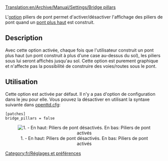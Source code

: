 [[Translation:en/Archive/Manual/Settings/Bridge pillars]]


[[Category:fr/Réglages et préférences]]

L'[[fr/Archive/Manual/Settings/Options avancées|option]] piliers de pont permet d'activer/désactiver l'affichage des piliers de pont quand un [[fr/Archive/Manual/Pont plus haut|pont plus haut]] est construit.

==Description==
Avec cette option activée, chaque fois que l'utilisateur construit un pont plus haut (un pont construit à plus d'une case au-dessus du sol), les piliers sous lui seront affichés jusqu'au sol. Cette option est purement graphique et n'affecte pas la possibilité de construire des voies/routes sous le pont.

== Utilisation ==
Cette option est activée par défaut. Il n'y a pas d'option de configuration dans le jeu pour elle. Vous pouvez la désactiver en utilisant la syntaxe suivante dans [[fr/Archive/Manual/Settings/Openttd.cfg|openttd.cfg]]:

<pre>
[patches]
bridge_pillars = false
</pre>

<center>[[File:en/Bridge Pillars.png|center|none|frame|1. - En haut: Piliers de pont désactivés. En bas: Piliers de pont activés]]</center>